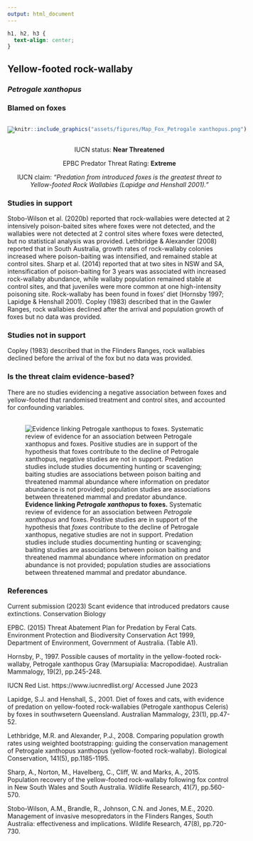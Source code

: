 ```yaml
---
output: html_document
---
```

```css
h1, h2, h3 {
  text-align: center;
}
```

## **Yellow-footed rock-wallaby**
### *Petrogale xanthopus*
### Blamed on foxes

:::: {style="display: flex;"}

[![](assets/photos/Petrogale xanthopus.png)](https://www.inaturalist.org/photos/60874978?size=original)

::: {}

:::

::: {}
  ```r
  knitr::include_graphics("assets/figures/Map_Fox_Petrogale xanthopus.png")
  ```
:::

::::
<center>
IUCN status: **Near Threatened**

EPBC Predator Threat Rating: **Extreme**

IUCN claim: *"Predation from introduced foxes is the greatest threat to Yellow-footed Rock Wallabies (Lapidge and Henshall 2001)."*

</center>

### Studies in support

Stobo-Wilson et al. (2020b) reported that rock-wallabies were detected at 2 intensively poison-baited sites where foxes were not detected, and the wallabies were not detected at 2 control sites where foxes were detected, but no statistical analysis was provided. Lethbridge & Alexander (2008) reported that in South Australia, growth rates of rock-wallaby colonies increased where poison-baiting was intensified, and remained stable at control sites. Sharp et al. (2014) reported that at two sites in NSW and SA, intensification of poison-baiting for 3 years was associated with increased rock-wallaby abundance, while wallaby population remained stable at control sites, and that juveniles were more common at one high-intensity poisoning site. Rock-wallaby has been found in foxes’ diet (Hornsby 1997; Lapidge & Henshall 2001). Copley (1983) described that in the Gawler Ranges, rock wallabies declined after the arrival and population growth of foxes but no data was provided.

### Studies not in support

Copley (1983) described that in the Flinders Ranges, rock wallabies declined before the arrival of the fox but no data was provided.

### Is the threat claim evidence-based?

There are no studies evidencing a negative association between foxes and yellow-footed that randomised treatment and control sites, and accounted for confounding variables.
<br>
<br>

![**Evidence linking *Petrogale xanthopus* to foxes.** Systematic review of evidence for an association between *Petrogale xanthopus* and foxes. Positive studies are in support of the hypothesis that *foxes* contribute to the decline of Petrogale xanthopus, negative studies are not in support. Predation studies include studies documenting hunting or scavenging; baiting studies are associations between poison baiting and threatened mammal abundance where information on predator abundance is not provided; population studies are associations between threatened mammal and predator abundance.](assets/figures/Main_Evidence_Fox_Petrogale xanthopus.png)

### References

Current submission (2023) Scant evidence that introduced predators cause extinctions. Conservation Biology

EPBC. (2015) Threat Abatement Plan for Predation by Feral Cats. Environment Protection and Biodiversity Conservation Act 1999, Department of Environment, Government of Australia. (Table A1).

Hornsby, P., 1997. Possible causes of mortality in the yellow-footed rock-wallaby, Petrogale xanthopus Gray (Marsupialia: Macropodidae). Australian Mammalogy, 19(2), pp.245-248.

IUCN Red List. https://www.iucnredlist.org/ Accessed June 2023

Lapidge, S.J. and Henshall, S., 2001. Diet of foxes and cats, with evidence of predation on yellow-footed rock-wallabies (Petrogale xanthopus Celeris) by foxes in southwsetern Queensland. Australian Mammalogy, 23(1), pp.47-52.

Lethbridge, M.R. and Alexander, P.J., 2008. Comparing population growth rates using weighted bootstrapping: guiding the conservation management of Petrogale xanthopus xanthopus (yellow-footed rock-wallaby). Biological Conservation, 141(5), pp.1185-1195.

Sharp, A., Norton, M., Havelberg, C., Cliff, W. and Marks, A., 2015. Population recovery of the yellow-footed rock-wallaby following fox control in New South Wales and South Australia. Wildlife Research, 41(7), pp.560-570.

Stobo-Wilson, A.M., Brandle, R., Johnson, C.N. and Jones, M.E., 2020. Management of invasive mesopredators in the Flinders Ranges, South Australia: effectiveness and implications. Wildlife Research, 47(8), pp.720-730.

